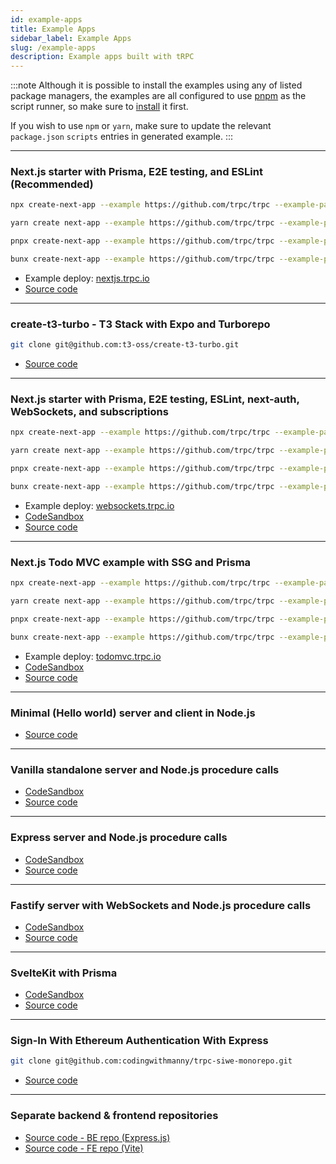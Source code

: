 ```yaml
---
id: example-apps
title: Example Apps
sidebar_label: Example Apps
slug: /example-apps
description: Example apps built with tRPC
---
```



:::note
Although it is possible to install the examples using any of listed package managers, the examples are all configured
to use [pnpm](https://pnpm.io) as the script runner, so make sure to [install](https://pnpm.io/installation) it first.

If you wish to use `npm` or `yarn`, make sure to update the relevant `package.json` `scripts` entries in generated example.
:::

---

### Next.js starter with Prisma, E2E testing, and ESLint (Recommended)

<Tabs>
  <TabItem value="npm" label="npm" default>

```bash
npx create-next-app --example https://github.com/trpc/trpc --example-path examples/next-prisma-starter trpc-prisma-starter
```

  </TabItem>
  <TabItem value="yarn" label="yarn">

```sh
yarn create next-app --example https://github.com/trpc/trpc --example-path examples/next-prisma-starter trpc-prisma-starter
```

  </TabItem>
  <TabItem value="pnpm" label="pnpm">

```sh
pnpx create-next-app --example https://github.com/trpc/trpc --example-path examples/next-prisma-starter trpc-prisma-starter
```

  </TabItem>
  <TabItem value="bun" label="bun">

```sh
bunx create-next-app --example https://github.com/trpc/trpc --example-path examples/next-prisma-starter trpc-prisma-starter
```

  </TabItem>
</Tabs>

- Example deploy: [nextjs.trpc.io](https://nextjs.trpc.io)
- [Source code](https://github.com/trpc/examples-next-prisma-starter)

---

### create-t3-turbo - T3 Stack with Expo and Turborepo

<Tabs>
  <TabItem value="git" label="git">

```bash
git clone git@github.com:t3-oss/create-t3-turbo.git
```

  </TabItem>
</Tabs>

- [Source code](https://github.com/t3-oss/create-t3-turbo)

---

### Next.js starter with Prisma, E2E testing, ESLint, next-auth, WebSockets, and subscriptions

<Tabs>
  <TabItem value="npm" label="npm" default>

```bash
npx create-next-app --example https://github.com/trpc/trpc --example-path examples/next-prisma-websockets-starter trpc-prisma-websockets-starter
```

  </TabItem>
  <TabItem value="yarn" label="yarn">

```sh
yarn create next-app --example https://github.com/trpc/trpc --example-path examples/next-prisma-websockets-starter trpc-prisma-websockets-starter
```

  </TabItem>
  <TabItem value="pnpm" label="pnpm">

```sh
pnpx create-next-app --example https://github.com/trpc/trpc --example-path examples/next-prisma-websockets-starter trpc-prisma-websockets-starter
```

  </TabItem>
  <TabItem value="bun" label="bun">

```sh
bunx create-next-app --example https://github.com/trpc/trpc --example-path examples/next-prisma-websockets-starter trpc-prisma-websockets-starter
```

  </TabItem>
</Tabs>

- Example deploy: [websockets.trpc.io](https://websockets.trpc.io)
- [CodeSandbox](https://codesandbox.io/s/github/trpc/trpc/tree/next/examples/next-prisma-websockets-starter?file=/src/pages/index.tsx)
- [Source code](https://github.com/trpc/examples-next-prisma-websockets-starter)

---

### Next.js Todo MVC example with SSG and Prisma

<Tabs>
  <TabItem value="npm" label="npm" default>

```bash
npx create-next-app --example https://github.com/trpc/trpc --example-path examples/next-prisma-todomvc trpc-todo
```

  </TabItem>
  <TabItem value="yarn" label="yarn">

```sh
yarn create next-app --example https://github.com/trpc/trpc --example-path examples/next-prisma-todomvc trpc-todo
```

  </TabItem>
  <TabItem value="pnpm" label="pnpm">

```sh
pnpx create-next-app --example https://github.com/trpc/trpc --example-path examples/next-prisma-todomvc trpc-todo
```

  </TabItem>
  <TabItem value="bun" label="bun">

```sh
bunx create-next-app --example https://github.com/trpc/trpc --example-path examples/next-prisma-todomvc trpc-todo
```

  </TabItem>
</Tabs>

- Example deploy: [todomvc.trpc.io](https://todomvc.trpc.io)
- [CodeSandbox](https://codesandbox.io/s/github/trpc/trpc/tree/next/examples/next-prisma-todomvc?file=/pages/%5Bfilter%5D.tsx)
- [Source code](https://github.com/trpc/examples-next-prisma-todomvc)

---

### Minimal (Hello world) server and client in Node.js

- [Source code](https://github.com/trpc/trpc/tree/next/examples/minimal)

---

### Vanilla standalone server and Node.js procedure calls

- [CodeSandbox](https://codesandbox.io/s/github/trpc/trpc/tree/next/examples/standalone-server)
- [Source code](https://github.com/trpc/trpc/tree/next/examples/standalone-server)

---

### Express server and Node.js procedure calls

- [CodeSandbox](https://codesandbox.io/s/github/trpc/trpc/tree/next/examples/express-server)
- [Source code](https://github.com/trpc/trpc/tree/next/examples/express-server)

---

### Fastify server with WebSockets and Node.js procedure calls

- [CodeSandbox](https://codesandbox.io/s/github/trpc/trpc/tree/next/examples/fastify-server)
- [Source code](https://github.com/trpc/trpc/tree/next/examples/fastify-server)

---

### SvelteKit with Prisma

- [CodeSandbox](https://codesandbox.io/s/github/icflorescu/trpc-sveltekit-example)
- [Source code](https://github.com/icflorescu/trpc-sveltekit-example)

---

### Sign-In With Ethereum Authentication With Express

<Tabs>
  <TabItem value="git" label="git">

```bash
git clone git@github.com:codingwithmanny/trpc-siwe-monorepo.git
```

  </TabItem>
</Tabs>

- [Source code](https://github.com/codingwithmanny/trpc-siwe-monorepo)

---

### Separate backend & frontend repositories

- [Source code - BE repo (Express.js)](https://github.com/mkosir/trpc-api-boilerplate)
- [Source code - FE repo (Vite)](https://github.com/mkosir/trpc-fe-boilerplate-vite)
